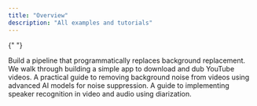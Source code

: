 ```yaml
---
title: "Overview"
description: "All examples and tutorials"
---
```


{" "}

<CardGroup cols={2}>
  <Card
    title="Building an Automated Background and Caption Effects Pipeline"
    img="https://storage.googleapis.com/sieve-public-data/assets/docs/example-example.webp"
    href="https://www.sievedata.com/blog/automated-background-and-caption-effects-pipeline"
  >
    Build a pipeline that programmatically replaces background replacement.
  </Card>
  <Card
    title="Building an AI dubbing app for YouTube videos"
    img="https://storage.googleapis.com/sieve-public-data/blog-covers/youtube-logo-with-a-globe-and-languages-in-the-bac.webp"
    href="https://www.sievedata.com/blog/youtube-video-dubbing-with-ai"
    vertical
    arrow
  >
    We walk through building a simple app to download and dub YouTube videos.
  </Card>
  <Card
    title="A developer’s guide to background noise removal in video and audio"
    img="https://storage.googleapis.com/sieve-public-data/Microphone_Blowing_Trash.webp"
    href="https://www.sievedata.com/blog/ai-audio-video-background-noise-removal-apis"
  >
    A practical guide to removing background noise from videos using advanced AI
    models for noise suppression.
  </Card>
  <Card
    title="Speaker Recognition Guide: How to Detect Speakers in Video and Audio"
    img="https://storage.googleapis.com/sieve-public-data/speaker_recognition_blog/speaker-rec-cover.webp"
    href="https://www.sievedata.com/blog/ai-audio-video-speaker-recognition-methods"
    vertical
    arrow
  >
    A guide to implementing speaker recognition in video and audio using
    diarization.
  </Card>
</CardGroup>
